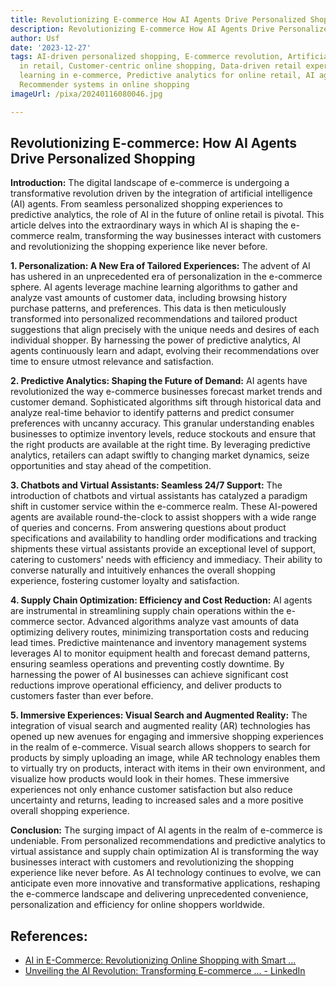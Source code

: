 ```yaml
---
title: Revolutionizing E-commerce How AI Agents Drive Personalized Shopping
description: Revolutionizing E-commerce How AI Agents Drive Personalized Shopping
author: Usf
date: '2023-12-27'
tags: AI-driven personalized shopping, E-commerce revolution, Artificial intelligence
  in retail, Customer-centric online shopping, Data-driven retail experiences, Machine
  learning in e-commerce, Predictive analytics for online retail, AI agents in retail,
  Recommender systems in online shopping
imageUrl: /pixa/20240116080046.jpg

---
```

## Revolutionizing E-commerce: How AI Agents Drive Personalized  Shopping

**Introduction:**
	The digital landscape of e-commerce is undergoing  a transformative revolution driven by the integration of artificial intelligence (AI) agents. From seamless personalized shopping experiences to predictive analytics, the role of AI in the  future of online retail is pivotal. This article delves into the  extraordinary ways in which AI  is shaping the e-commerce realm, transforming the way businesses interact  with customers and revolutionizing the shopping experience  like never before.

**1. Personalization:  A New  Era of Tailored  Experiences:**
	The advent of  AI has ushered in an  unprecedented era of personalization in the e-commerce sphere. AI agents leverage machine learning algorithms to gather and analyze vast  amounts of customer data, including browsing history purchase patterns, and preferences. This data is then  meticulously transformed into personalized recommendations and tailored product suggestions that align precisely with the unique needs and desires of each individual  shopper. By harnessing the power of predictive analytics,  AI agents continuously learn and adapt, evolving their  recommendations over time to  ensure utmost relevance and satisfaction.

**2. Predictive Analytics: Shaping the Future of Demand:**
	AI agents have  revolutionized the way e-commerce businesses forecast market trends and customer demand. Sophisticated algorithms sift  through historical data and analyze real-time  behavior to identify patterns and predict consumer preferences with  uncanny accuracy.  This granular understanding enables businesses to optimize inventory levels, reduce stockouts and ensure that the right products are available at the right time. By leveraging  predictive analytics, retailers can adapt swiftly to changing market  dynamics,  seize opportunities and stay ahead of the competition.

**3. Chatbots and  Virtual Assistants: Seamless 24/7 Support:**
	The introduction of chatbots and virtual assistants has catalyzed a paradigm  shift  in customer service within the e-commerce realm. These AI-powered agents are available round-the-clock to assist shoppers with a wide range of queries and concerns. From  answering questions about product specifications and availability to handling order modifications  and tracking shipments these virtual assistants provide an exceptional  level of  support, catering to customers' needs with efficiency and immediacy. Their ability to converse  naturally  and intuitively enhances the overall shopping experience, fostering customer loyalty and satisfaction.

**4. Supply Chain  Optimization: Efficiency  and Cost Reduction:**
	AI agents  are instrumental in streamlining supply chain operations within the e-commerce  sector. Advanced algorithms analyze vast amounts of data  optimizing delivery routes, minimizing transportation costs and reducing lead  times. Predictive maintenance and inventory management systems leverages AI to monitor equipment health and forecast demand patterns, ensuring seamless operations and preventing costly downtime. By harnessing the power of AI businesses can achieve significant cost reductions improve operational efficiency,  and deliver products to customers faster than ever before.

**5. Immersive Experiences: Visual Search and Augmented  Reality:**
	The integration of visual search and augmented reality (AR) technologies has opened up new avenues  for engaging and immersive shopping  experiences in the realm of e-commerce. Visual search allows shoppers  to  search for products by simply uploading an  image, while AR technology enables them to virtually try on products, interact with items in their own environment, and visualize how products would look in their homes. These immersive experiences not only enhance customer  satisfaction but also reduce  uncertainty and returns,  leading to increased sales and a more positive overall  shopping experience.

**Conclusion:**
	The  surging impact of AI agents in the realm of e-commerce is undeniable. From personalized recommendations and  predictive analytics to virtual assistance and supply chain optimization AI is transforming the way  businesses interact  with customers and revolutionizing the shopping experience like  never before. As AI  technology continues to evolve, we can anticipate even more innovative and transformative applications, reshaping the e-commerce landscape and delivering  unprecedented convenience, personalization and efficiency for online shoppers worldwide.

## References:
- [AI in E-Commerce: Revolutionizing Online Shopping with Smart ...](https://www.linkedin.com/pulse/ai-e-commerce-revolutionizing-online-shopping-smart-sotirov-rkxxf?trk=article-ssr-frontend-pulse_more-articles_related-content-card)
- [Unveiling the AI Revolution: Transforming E-commerce ... - LinkedIn](https://www.linkedin.com/pulse/unveiling-ai-revolution-transforming-e-commerce-sqjyf)
